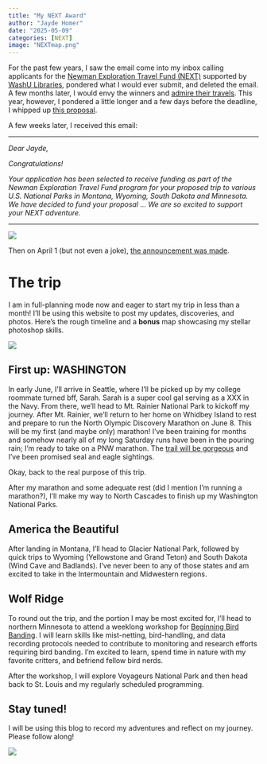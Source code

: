 ```yaml
---
title: "My NEXT Award"
author: "Jayde Homer"
date: "2025-05-09"
categories: [NEXT]
image: "NEXTmap.png"
---
```


For the past few years, I saw the email come into my inbox calling applicants for the [Newman Exploration Travel Fund (NEXT)](https://library.washu.edu/about/competitions-awards/newman-exploration-travel-fund/) supported by [WashU Libraries](https://library.washu.edu/), pondered what I would ever submit, and deleted the email. A few months later, I would envy the winners and [admire their travels](https://openscholarship.wustl.edu/next_posters/). This year, however, I pondered a little longer and a few days before the deadline, I whipped up [this proposal](/Homer_NEXTproposal_2025.pdf).

A few weeks later, I received this email: 

---

*Dear Jayde,*

*Congratulations!*

*Your application has been selected to receive funding as part of the Newman Exploration Travel Fund program for your proposed trip to various U.S. National Parks in Montana, Wyoming, South Dakota and Minnesota. We have decided to fund your proposal ... We are so excited to support your NEXT adventure.*

---

![](acascuse-me.gif)

Then on April 1 (but not even a joke), [the announcement was made](https://library.washu.edu/news/announcing-2025-winners-of-the-newman-exploration-travel-awards/).

# The trip

I am in full-planning mode now and eager to start my trip in less than a month! I'll be using this website to post my updates, discoveries, and photos. Here's the rough timeline and a **bonus** map showcasing my stellar photoshop skills.

![](NEXTmap.png)

## First up: WASHINGTON

In early June, I'll arrive in Seattle, where I'll be picked up by my college roommate turned bff, Sarah. Sarah is a super cool gal serving as a XXX in the Navy. From there, we'll head to Mt. Rainier National Park to kickoff my journey. After Mt. Rainier, we'll return to her home on Whidbey Island to rest and prepare to run the North Olympic Discovery Marathon on June 8. This will be my first (and maybe only) marathon! I've been training for months and somehow nearly all of my long Saturday runs have been in the pouring rain; I'm ready to take on a PNW marathon. The [trail will be gorgeous](https://nodm.com/nodm-marathon-race/) and I've been promised seal and eagle sightings. 

Okay, back to the real purpose of this trip. 

After my marathon and some adequate rest (did I mention I'm running a marathon?), I'll make my way to North Cascades to finish up my Washington National Parks.

## America the Beautiful

After landing in Montana, I'll head to Glacier National Park, followed by quick trips to Wyoming (Yellowstone and Grand Teton) and South Dakota (Wind Cave and Badlands). I've never been to any of those states and am excited to take in the Intermountain and Midwestern regions.

## Wolf Ridge

To round out the trip, and the portion I may be most excited for, I'll head to northern Minnesota to attend a weeklong workshop for [Beginning Bird Banding](https://wolf-ridge.org/event/beginning-bird-banding/). I will learn skills like mist-netting, bird-handling, and data recording protocols needed to contribute to monitoring and research efforts requiring bird banding. I'm excited to learn, spend time in nature with my favorite critters, and befriend fellow bird nerds. 

After the workshop, I will explore Voyageurs National Park and then head back to St. Louis and my regularly scheduled programming.

## Stay tuned! 

I will be using this blog to record my adventures and reflect on my journey. Please follow along! 

![](birdnerd.gif)


